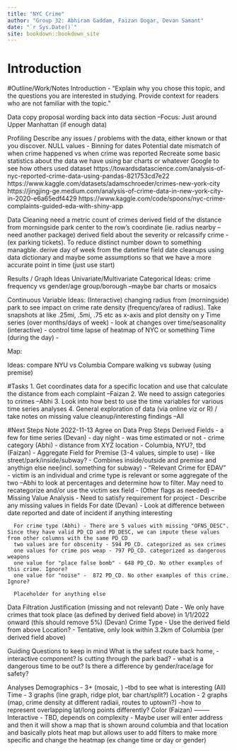 ```yaml
--- 
title: "NYC Crime"
author: "Group 32: Abhiram Gaddam, Faizan Dogar, Devan Samant"
date: "`r Sys.Date()`"
site: bookdown::bookdown_site
---
```


# Introduction



#Outline/Work/Notes
Introduction - "Explain why you chose this topic, and the questions you are interested in studying. Provide context for readers who are not familiar with the topic."
  
Data
  copy proposal wording back into data section
  --Focus: Just around Upper Manhattan (if enough data)

Profiling
  Describe any issues / problems with the data, either known or that you discover.
  NULL values - 
  Binning for dates
  Potential date mismatch of when crime happened vs when crime was reported
  Recreate some basic statistics about the data we have using bar charts or whatever
  Google to see how others used dataset
      https://towardsdatascience.com/analysis-of-nyc-reported-crime-data-using-pandas-821753cd7e22
      https://www.kaggle.com/datasets/adamschroeder/crimes-new-york-city
      https://jingjing-ge.medium.com/analysis-of-crime-data-in-new-york-city-in-2020-e6a65edf4429
      https://www.kaggle.com/code/spoons/nyc-crime-complaints-guided-eda-with-shiny-app
    

Data Cleaning
  need a metric count of crimes
  derived field of the distance from morningside park center to the row's coordinate (ie. radius nearby --need another package)
  derived field about the severity or relcassify crime - (ex parking tickets). To reduce distinct number down to something managble.
  derive day of week from the datetime field
  date cleanups using data dictionary and maybe some assumptions so that we have a more accurate point in time (just use start) 
  

Results / Graph Ideas
  Univariate/Multivariate Categorical Ideas:
      crime frequency vs gender/age group/borough --maybe bar charts or mosaics
      
  Continuous Variable Ideas:
    (Interactive) changing radius from (morningside) park to see impact on crime rate density (frequency/area of radius). Take snapshots at like .25mi, .5mi, .75 etc as x-axis and plot density on y
    Time series (over months/days of week)  - look at changes over time/seasonality
      (interactive) - control time lapse of heatmap of NYC or something
    Time (during the day) - 
  
  Map: 
  
  Ideas:
    compare NYU vs Columbia
    Compare walking vs subway (using premise)
    
  
#Tasks
1. Get coordinates data for a specific location and use that calculate the distance from each complaint --Faizan
2. We need to assign categories to crimes --Abhi
3. Look into how best to use the time variables for various time series analyses
4. General exploration of data (via online viz or R) / take notes on missing value cleanup/interesting findings --All


#Next Steps Note 2022-11-13
Agree on Data Prep Steps
Derived Fields
  - a few for time series (Devan)
      - day night
      - was time estimated or not
  - crime category (Abhi)
  - distance from XYZ location - Columbia, NYU?, tbd (Faizan)
  - Aggregate Field for Premise (3-4 values, simple to use) - like street/park/inside/subway?
    - Combines inside/outside and premise and anythign else nee(incl. something for subway)
  - "Relevant Crime for EDAV"
      - victim is an individual and crime type is relevant or some aggregate of the two
        --Abhi to look at percentages and determine how to filter. May need to recategorize and/or use the victim sex field
  - (Other flags as needed)
      --
Missing Value Analysis - Need to satisfy requirement for project
  - Describe any missing values in fields 
      For date (Devan) - Look at difference between date reported and date of incident if anything interesting 
      
      For crime type (Abhi) - There are 5 values with missing "OFNS_DESC". Since they have valid PD_CD and PD_DESC, we can impute these values from other columns with the same PD_CD
      two values are for obscenity - 594 PD_CD. categorized as sex crimes
      one values for crime pos weap - 797 PD_CD. categorized as dangerous weapons 
      one value for "place false bomb" - 648 PD_CD. No other examples of this crime. Ignore?
      one value for "noise" -  872 PD_CD. No other examples of this crime. Ignore?
      
      Placeholder for anything else 
  
Data Filtration Justification (missing and not relevant)
  Date - We only have crimes that took place (as defined by derived field above) in 1/1/2022 onward (this should remove 5%) (Devan)
  Crime Type - Use the derived field from above 
  Location? - Tentative, only look within 3.2km of Columbia (per derived field above)
  
  
Guiding Questions to keep in mind 
  What is the safest route back home, - interactive component?
  Is cutting through the park bad? - 
  what is a dangerous time to be out? 
  Is there a difference by gender/race/age for safety?
  
Analyses
  Demographics - 3+ (mosaic, ) --tbd to see what is interesting (All)
  Time -  3 graphs (line graph, ridge plot, bar chart/split?)
  Location - 2 graphs (map, crime density at different radiaii, routes to uptown?)
      -how to represent overlapping lat/long points differently? Color (Faizan)
  --------
  Interactive - TBD, depends on complexity - Maybe user will enter address and then it will show a map that is shown around columbia and that location and basically plots heat map but allows user to add filters to make more specific and change the heatmap (ex change time or day or gender)







    
